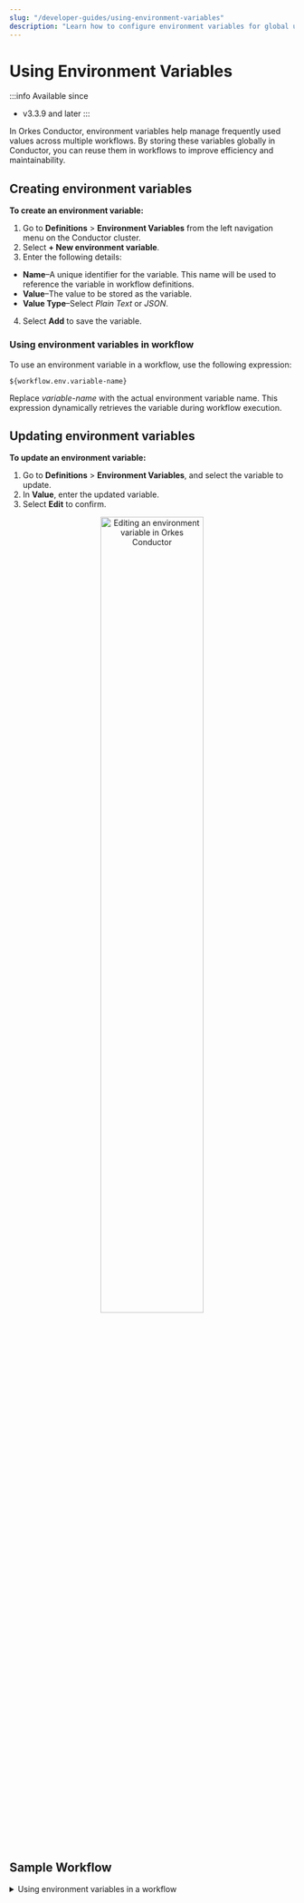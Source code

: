 ```yaml
---
slug: "/developer-guides/using-environment-variables"
description: "Learn how to configure environment variables for global use across multiple workflows."
---
```


# Using Environment Variables

:::info Available since
- v3.3.9 and later
:::

In Orkes Conductor, environment variables help manage frequently used values across multiple workflows. By storing these variables globally in Conductor, you can reuse them in workflows to improve efficiency and maintainability.

## Creating environment variables

**To create an environment variable:**

1. Go to **Definitions** > **Environment Variables** from the left navigation menu on the Conductor cluster.
2. Select **+ New environment variable**.
3. Enter the following details:
  - **Name**–A unique identifier for the variable. This name will be used to reference the variable in workflow definitions.
  - **Value**–The value to be stored as the variable.
  - **Value Type**–Select *Plain Text* or *JSON*.
4. Select **Add** to save the variable.

### Using environment variables in workflow

To use an environment variable in a workflow, use the following expression:

```
${workflow.env.variable-name}
```
Replace *variable-name* with the actual environment variable name. This expression dynamically retrieves the variable during workflow execution.

## Updating environment variables

**To update an environment variable:**

1. Go to **Definitions** > **Environment Variables**, and select the variable to update.
2. In **Value**, enter the updated variable.
3. Select **Edit** to confirm.

<p align="center">
  <img
    src="/content/img/editing-environment-variable.png"
    alt="Editing an environment variable in Orkes Conductor"
    width="60%"
    height="auto"
  ></img>
</p>

## Sample Workflow

<details>
<summary>Using environment variables in a workflow</summary>
<p>

To illustrate the use of environment variables in a workflow, consider the following variable stored in Orkes Conductor.

<p align="center">
  <img
    src="/content/img/sample-environment-variable.png"
    alt="Sample environment variable"
    width="50%"
    height="auto"
  ></img>
</p>

The following example defines a workflow that references the stored environment variable:

```json
{
  "name": "sample-workflow",
  "description": "Workflow to demonstrate passing variables through environment variables",
  "version": 1,
  "tasks": [
    {
      "name": "http",
      "taskReferenceName": "http_ref",
      "inputParameters": {
        "uri": "${workflow.env.sample-url}",
        "method": "GET",
        "connectionTimeOut": 3000,
        "readTimeOut": "3000",
        "accept": "application/json",
        "contentType": "application/json",
        "encode": true
      },
      "type": "HTTP"
    }
  ],
  "schemaVersion": 2,
  "ownerEmail": "name@example.com"
}
```

When this workflow runs, the expression `${workflow.env.sample-url}` is dynamically replaced with the actual variable value, provided that the user running the workflow has permission to access the variable.
To verify that the stored variable is passed correctly, go to the workflow execution page, select the HTTP task, and check the **Input**.

<p align="center">
  <img
    src="/content/img/sample-environment-variable-used.png"
    alt="Verifying sample environment variable used in workflow definition"
    width="100%"
    height="auto"
  ></img>
</p>

</p>
</details>
